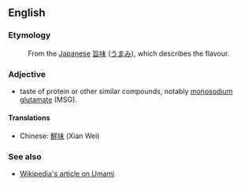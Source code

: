 ==English==

===Etymology===
:From the [[Japanese]] [[旨味]] ([[うまみ]]), which describes the flavour.

===Adjective===

*taste of protein or other similar compounds, notably [[monosodium glutamate]] (MSG).

====Translations====
*Chinese: [[鮮味]] (Xian Wei)

===See also===
*[[wikipedia:Umami|Wikipedia's article on Umami]]